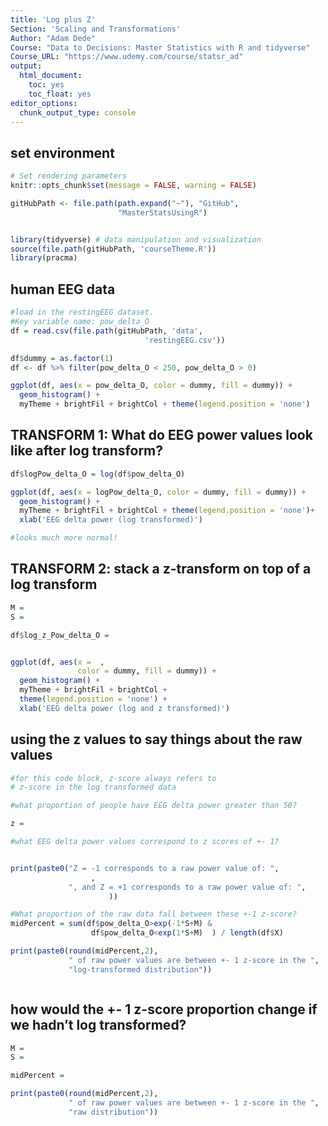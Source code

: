 ```yaml
---
title: 'Log plus Z'
Section: 'Scaling and Transformations'
Author: "Adam Dede"
Course: "Data to Decisions: Master Statistics with R and tidyverse"
Course_URL: "https://www.udemy.com/course/statsr_ad" 
output:
  html_document:
    toc: yes
    toc_float: yes
editor_options:
  chunk_output_type: console
---
```



## set environment

```r

# Set rendering parameters
knitr::opts_chunk$set(message = FALSE, warning = FALSE)

gitHubPath <- file.path(path.expand("~"), "GitHub", 
                        "MasterStatsUsingR")


library(tidyverse) # data manipulation and visualization
source(file.path(gitHubPath, 'courseTheme.R'))
library(pracma)

```

## human EEG data 

```r
#load in the restingEEG dataset. 
#Key variable name: pow_delta_O
df = read.csv(file.path(gitHubPath, 'data',
                              'restingEEG.csv'))

df$dummy = as.factor(1) 
df <- df %>% filter(pow_delta_O < 250, pow_delta_O > 0)

ggplot(df, aes(x = pow_delta_O, color = dummy, fill = dummy)) + 
  geom_histogram() + 
  myTheme + brightFil + brightCol + theme(legend.position = 'none')

```

## TRANSFORM 1: What do EEG power values look like after log transform? 

```r

df$logPow_delta_O = log(df$pow_delta_O)

ggplot(df, aes(x = logPow_delta_O, color = dummy, fill = dummy)) + 
  geom_histogram() + 
  myTheme + brightFil + brightCol + theme(legend.position = 'none')+ 
  xlab('EEG delta power (log transformed)') 

#looks much more normal! 


```


## TRANSFORM 2: stack a z-transform on top of a log transform

```r

M = 
S = 

df$log_z_Pow_delta_O = 


ggplot(df, aes(x =  , 
               color = dummy, fill = dummy)) + 
  geom_histogram() + 
  myTheme + brightFil + brightCol + 
  theme(legend.position = 'none') + 
  xlab('EEG delta power (log and z transformed)') 


```

## using the z values to say things about the raw values

```r

#for this code block, z-score always refers to 
# z-score in the log transformed data

#what proportion of people have EEG delta power greater than 50? 

z = 

#what EEG delta power values correspond to z scores of +- 1? 


print(paste0("Z = -1 corresponds to a raw power value of: ", 
                  ,
             ", and Z = +1 corresponds to a raw power value of: ", 
                      ))

#What proportion of the raw data fall between these +-1 z-score? 
midPercent = sum(df$pow_delta_O>exp(-1*S+M) & 
                  df$pow_delta_O<exp(1*S+M)  ) / length(df$X) 

print(paste0(round(midPercent,2), 
             " of raw power values are between +- 1 z-score in the ",
             "log-transformed distribution"))



```

## how would the +- 1 z-score proportion change if we hadn't log transformed?

```r

M =
S = 

midPercent = 

print(paste0(round(midPercent,2), 
             " of raw power values are between +- 1 z-score in the ",
             "raw distribution"))



```


